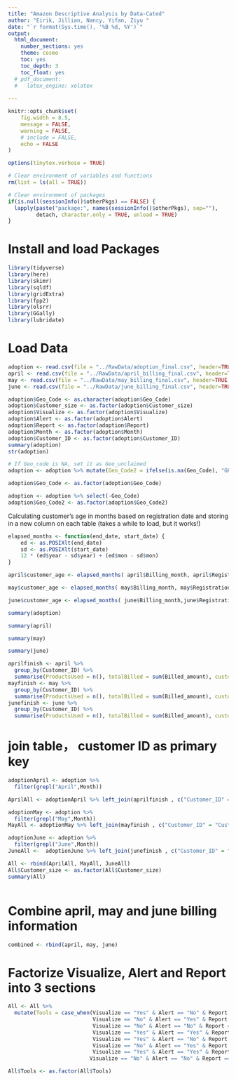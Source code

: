 ```yaml
---
title: "Amazon Descriptive Analysis by Data-Cated"
author: "Eirik, Jillian, Nancy, Yifan, Ziyu "
date: "`r format(Sys.time(), '%B %d, %Y')`"
output:
  html_document:
    number_sections: yes
    theme: cosmo
    toc: yes
    toc_depth: 3
    toc_float: yes
  # pdf_document: 
  #   latex_engine: xelatex
  
---
```


```r

knitr::opts_chunk$set(
	fig.width = 8.5,
	message = FALSE,
	warning = FALSE,
	# include = FALSE,
	echo = FALSE
)

options(tinytex.verbose = TRUE)

# Clear environment of variables and functions
rm(list = ls(all = TRUE)) 

# Clear environment of packages
if(is.null(sessionInfo()$otherPkgs) == FALSE) {
  lapply(paste("package:", names(sessionInfo()$otherPkgs), sep=""), 
         detach, character.only = TRUE, unload = TRUE)
}
```


# Install and load Packages

```r
library(tidyverse)
library(here)
library(skimr)
library(sqldf)
library(gridExtra)
library(fpp2)
library(olsrr)
library(GGally)
library(lubridate)

```


# Load Data

```r

adoption <- read.csv(file = "../RawData/adoption_final.csv", header=TRUE, sep=",")
april <- read.csv(file = "../RawData/april_billing_final.csv", header=TRUE, sep=",")
may <- read.csv(file = "../RawData/may_billing_final.csv", header=TRUE, sep=",")
june <- read.csv(file = "../RawData/june_billing_final.csv", header=TRUE, sep=",")

```



```r
adoption$Geo_Code <- as.character(adoption$Geo_Code)
adoption$Customer_size <- as.factor(adoption$Customer_size)
adoption$Visualize <- as.factor(adoption$Visualize)
adoption$Alert <- as.factor(adoption$Alert)
adoption$Report <- as.factor(adoption$Report)   
adoption$Month <- as.factor(adoption$Month)
adoption$Customer_ID <- as.factor(adoption$Customer_ID)
summary(adoption)
str(adoption)
```


```r
# If Geo_code is NA, set it as Geo_unclaimed
adoption <- adoption %>% mutate(Geo_Code2 = ifelse(is.na(Geo_Code), "GEO-UNCLAIMED", Geo_Code))

adoption$Geo_Code <- as.factor(adoption$Geo_Code)

adoption <- adoption %>% select(-Geo_Code)
adoption$Geo_Code2 <- as.factor(adoption$Geo_Code2)
```


Calculating customer's age in months based on registration date and storing in a new column on each table
(takes a while to load, but it works!)

```r

elapsed_months <- function(end_date, start_date) {
    ed <- as.POSIXlt(end_date)
    sd <- as.POSIXlt(start_date)
    12 * (ed$year - sd$year) + (ed$mon - sd$mon)
}

april$customer_age <- elapsed_months( april$Billing_month, april$Registration_date)

may$customer_age <- elapsed_months( may$Billing_month, may$Registration_date)

june$customer_age <- elapsed_months( june$Billing_month,june$Registration_date)

```



```r
summary(adoption)
```

```r
summary(april)
```

```r
summary(may)
```

```r
summary(june)
```

```r
aprilfinish <- april %>%
  group_by(Customer_ID) %>%
  summarise(ProductsUsed = n(), totalBilled = sum(Billed_amount), customer_age = mean(customer_age)) 
mayfinish <- may %>%
  group_by(Customer_ID) %>%
  summarise(ProductsUsed = n(), totalBilled = sum(Billed_amount), customer_age = mean(customer_age))
junefinish <- june %>%
  group_by(Customer_ID) %>%
  summarise(ProductsUsed = n(), totalBilled = sum(Billed_amount), customer_age = mean(customer_age)) 
```




# join table， customer ID as primary key
```r
adoptionApril <- adoption %>%
  filter(grepl("April",Month))

AprilAll <- adoptionApril %>% left_join(aprilfinish , c("Customer_ID" = "Customer_ID"))

adoptionMay <- adoption %>%
  filter(grepl("May",Month))
MayAll <- adoptionMay %>% left_join(mayfinish , c("Customer_ID" = "Customer_ID"))

adoptionJune <- adoption %>%
  filter(grepl("June",Month))
JuneAll <-  adoptionJune %>% left_join(junefinish , c("Customer_ID" = "Customer_ID"))

All <- rbind(AprilAll, MayAll, JuneAll)
All$Customer_size <- as.factor(All$Customer_size)
summary(All)



```

# Combine april, may and june billing information

```r
combined <- rbind(april, may, june)
```


# Factorize Visualize, Alert and Report into 3 sections

```r
All <- All %>%
  mutate(Tools = case_when(Visualize == "Yes" & Alert == "No" & Report == "No" ~ 1,
                           Visualize == "No" & Alert == "Yes" & Report == "No" ~ 2,
                           Visualize == "No" & Alert == "No" & Report == "Yes" ~ 3,
                           Visualize == "Yes" & Alert == "Yes" & Report == "No" ~ 4,
                           Visualize == "Yes" & Alert == "No" & Report == "Yes" ~ 5,
                           Visualize == "No" & Alert == "Yes" & Report == "Yes" ~ 6,
                           Visualize == "Yes" & Alert == "Yes" & Report == "Yes" ~ 7,
                          Visualize == "No" & Alert == "No" & Report == "No" ~ 8))

All$Tools <- as.factor(All$Tools)
```

